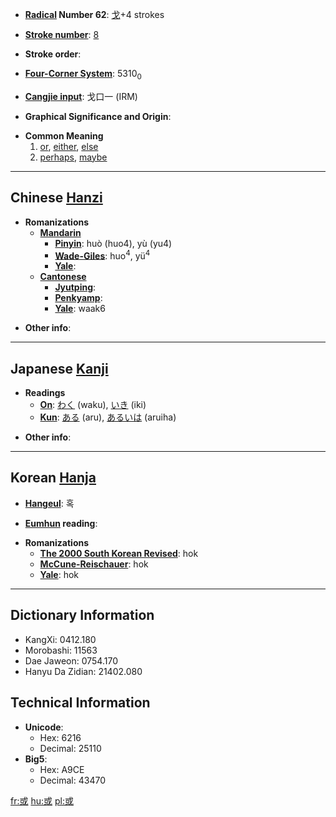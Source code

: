 * '''[[Wiktionary:Chinese radical index| Radical]] Number 62''': [[Wiktionary:Chinese radical index 戈|戈]]+4 strokes

* '''[[Wiktionary:Chinese total strokes index|Stroke number]]''': [[Wiktionary:Chinese total strokes index 8|8]]

* '''Stroke order''': 

* '''[[Wiktionary:Chinese four corner index|Four-Corner System]]''': 5310<sub>0</sub>

* '''[[Wiktionary:Chinese Cangjie index|Cangjie input]]''': 戈口一 (IRM)

* '''Graphical Significance and Origin''': 

* '''Common Meaning'''
*#[[or]], [[either]], [[else]]
*# [[perhaps]], [[maybe]]


----

== Chinese [[Hanzi]] ==

* '''Romanizations'''
** '''[[Mandarin]]'''
*** '''[[Pinyin]]''': huò (huo4), yù (yu4)
*** '''[[Wade-Giles]]''': huo<sup>4</sup>, yü<sup>4</sup>
*** '''[[Yale]]''': 
** '''[[Cantonese]]'''
*** '''[[Jyutping]]''':
*** '''[[Penkyamp]]''': 
*** '''[[Yale]]''': waak6

* '''Other info''': 

----

== Japanese [[Kanji]] ==

* '''Readings'''
** '''[[On]]''': [[わく]] (waku), [[いき]] (iki)
** '''[[Kun]]''': [[ある]] (aru), [[あるいは]] (aruiha)

* '''Other info''':  

----

== Korean [[Hanja]] ==

* '''[[Hangeul]]''': 혹

* '''[[Eumhun]] reading''': 

* '''Romanizations'''
** '''[[The 2000 South Korean Revised Romanization|The 2000 South Korean Revised]]''': hok
** '''[[McCune-Reischauer]]''': hok
** '''[[Yale]]''': hok

----

== Dictionary Information ==

* KangXi: 0412.180
* Morobashi: 11563
* Dae Jaweon: 0754.170
* Hanyu Da Zidian: 21402.080

== Technical Information ==

* '''Unicode''':
** Hex: 6216
** Decimal: 25110
* '''Big5''':
** Hex: A9CE
** Decimal: 43470

[[fr:或]]
[[hu:或]]
[[pl:或]]